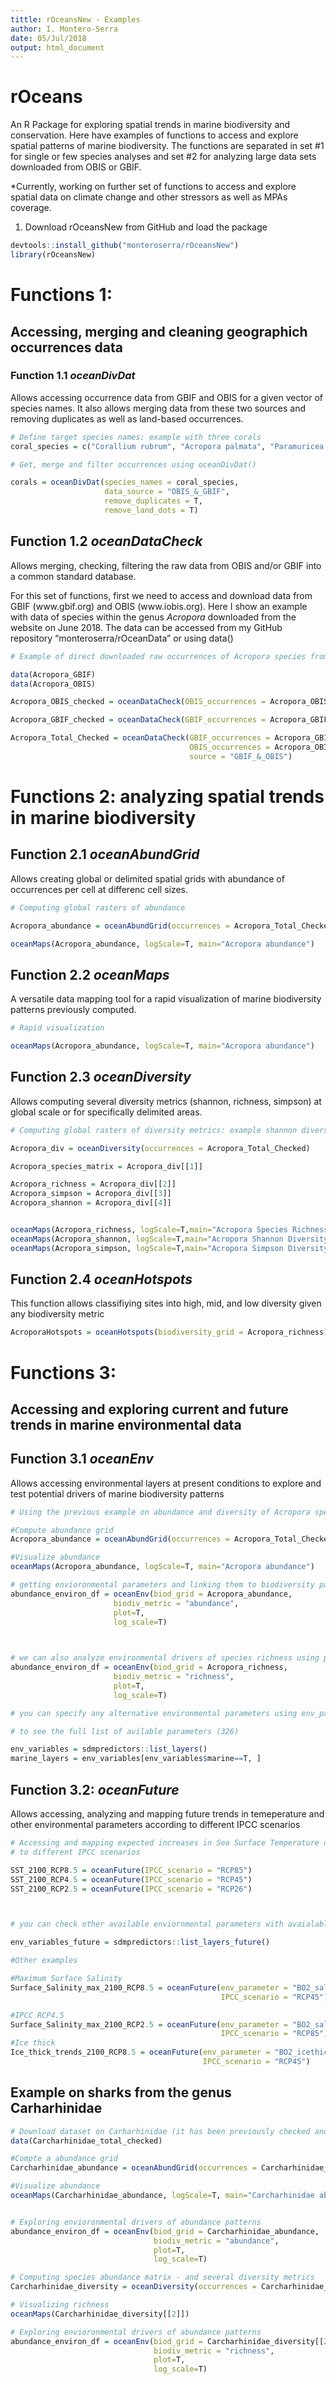 ```yaml
---
tittle: rOceansNew - Examples
author: I. Montero-Serra
date: 05/Jul/2018
output: html_document
---
```


# rOceans 
An R Package for exploring spatial trends in marine biodiversity and conservation. Here
have examples of functions to access and explore spatial patterns of marine biodiversity. 
The functions are separated in set #1 for single or few species analyses and set #2 for
analyzing large data sets downloaded from OBIS or GBIF. 

*Currently, working on further set of functions to access and explore spatial data on climate change and other stressors as well as MPAs coverage. 

(1) Download rOceansNew from GitHub and load the package
```r

devtools::install_github("monteroserra/rOceansNew")
library(rOceansNew)

```

# Functions 1: 
## Accessing, merging and cleaning geographich occurrences data 

### Function 1.1 *oceanDivDat* 
Allows accessing occurrence data from GBIF and OBIS for a given vector of species names. It also allows merging data from these two sources and removing duplicates as well as land-based occurrences. 


```r

# Define target species names: example with three corals
coral_species = c("Corallium rubrum", "Acropora palmata", "Paramuricea clavata")

# Get, merge and filter occurrences using oceanDivDat()

corals = oceanDivDat(species_names = coral_species,
                     data_source = "OBIS_&_GBIF", 
                     remove_duplicates = T, 
                     remove_land_dots = T)

```

## Function 1.2 *oceanDataCheck* 
Allows merging, checking, filtering the raw data from OBIS and/or GBIF into a common standard database. 

For this set of functions, first we need to access and download data from GBIF (www.gbif.org) and OBIS (www.iobis.org). Here I show an example with data of species within the genus *Acropora* downloaded from the website on June 2018. The data can be accessed from my GitHub repository "monteroserra/rOceanData" or using data()



```r
# Example of direct downloaded raw occurrences of Acropora species from GBIF and OBIS

data(Acropora_GBIF) 
data(Acropora_OBIS)

Acropora_OBIS_checked = oceanDataCheck(OBIS_occurrences = Acropora_OBIS, source = "OBIS")

Acropora_GBIF_checked = oceanDataCheck(GBIF_occurrences = Acropora_GBIF, source = "GBIF")

Acropora_Total_Checked = oceanDataCheck(GBIF_occurrences = Acropora_GBIF,
                                        OBIS_occurrences = Acropora_OBIS,
                                        source = "GBIF_&_OBIS")

```

# Functions 2: analyzing spatial trends in marine biodiversity

## Function 2.1 *oceanAbundGrid* 
Allows creating global or delimited spatial grids with abundance
of occurrences per cell at differenc cell sizes. 

```r
# Computing global rasters of abundance

Acropora_abundance = oceanAbundGrid(occurrences = Acropora_Total_Checked, cell_size=5)

oceanMaps(Acropora_abundance, logScale=T, main="Acropora abundance")

```

## Function 2.2 *oceanMaps*  
A versatile data mapping tool for a rapid visualization of marine biodiversity patterns previously computed.  

```r
# Rapid visualization

oceanMaps(Acropora_abundance, logScale=T, main="Acropora abundance")

```


## Function 2.3 *oceanDiversity* 
Allows computing several diversity metrics (shannon, richness, simpson) at global scale or for specifically delimited areas. 

```r

# Computing global rasters of diversity metrics: example shannon diversity of Acropora species

Acropora_div = oceanDiversity(occurrences = Acropora_Total_Checked)

Acropora_species_matrix = Acropora_div[[1]]

Acropora_richness = Acropora_div[[2]]
Acropora_simpson = Acropora_div[[3]]
Acropora_shannon = Acropora_div[[4]]


oceanMaps(Acropora_richness, logScale=T,main="Acropora Species Richness")
oceanMaps(Acropora_shannon, logScale=T,main="Acropora Shannon Diversity")
oceanMaps(Acropora_simpson, logScale=T,main="Acropora Simpson Diversity")

```

## Function 2.4 *oceanHotspots* 
This function allows classifiying sites into high, mid, and low diversity given any biodiversity metric
```r

AcroporaHotspots = oceanHotspots(biodiversity_grid = Acropora_richness)

```


# Functions 3: 
## Accessing and exploring current and future trends in marine environmental data  

## Function 3.1 *oceanEnv* 
Allows accessing environmental layers at present conditions to explore and test potential
drivers of marine biodiversity patterns

```r
# Using the previous example on abundance and diversity of Acropora species

#Compute abundance grid
Acropora_abundance = oceanAbundGrid(occurrences = Acropora_Total_Checked, cell_size=5)

#Visualize abundance
oceanMaps(Acropora_abundance, logScale=T, main="Acropora abundance")

# getting envioronmental parameters and linking them to biodiversity patterns
abundance_environ_df = oceanEnv(biod_grid = Acropora_abundance,
                       biodiv_metric = "abundance", 
                       plot=T, 
                       log_scale=T)
  


# we can also analyze environmental drivers of species richness using previously computed grids 
abundance_environ_df = oceanEnv(biod_grid = Acropora_richness,
                       biodiv_metric = "richness", 
                       plot=T, 
                       log_scale=T)

# you can specify any alternative environmental parameters using env_parameters

# to see the full list of avilable parameters (326)

env_variables = sdmpredictors::list_layers()
marine_layers = env_variables[env_variables$marine==T, ]

```


## Function 3.2: *oceanFuture*
Allows accessing, analyzing and mapping future trends in temeperature and other environmental parameters according to different IPCC scenarios

```r
# Accessing and mapping expected increases in Sea Surface Temperature data for 2100 according
# to different IPCC scenarios

SST_2100_RCP8.5 = oceanFuture(IPCC_scenario = "RCP85")
SST_2100_RCP4.5 = oceanFuture(IPCC_scenario = "RCP45")
SST_2100_RCP2.5 = oceanFuture(IPCC_scenario = "RCP26")



# you can check other available enviornmental parameters with avaialable future projections

env_variables_future = sdmpredictors::list_layers_future()

#Other examples

#Maximum Surface Salinity
Surface_Salinity_max_2100_RCP8.5 = oceanFuture(env_parameter = "BO2_salinitymax_ss",
                                               IPCC_scenario = "RCP45")

#IPCC RCP4.5
Surface_Salinity_max_2100_RCP2.5 = oceanFuture(env_parameter = "BO2_salinitymax_ss", 
                                               IPCC_scenario = "RCP85")
#Ice thick
Ice_thick_trends_2100_RCP8.5 = oceanFuture(env_parameter = "BO2_icethickmax_ss",
                                           IPCC_scenario = "RCP45")


```


## Example on sharks from the genus Carharhinidae

```r

# Download dataset on Carharhinidae (it has been previously checked and filtered using oceanDataCheck()
data(Carcharhinidae_total_checked) 

#Compte a abundance grid
Carcharhinidae_abundance = oceanAbundGrid(occurrences = Carcharhinidae_total_checked, cell_size=5)

#Visualize abundance
oceanMaps(Carcharhinidae_abundance, logScale=T, main="Carcharhinidae abundance")


# Exploring envioronmental drivers of abundance patterns
abundance_environ_df = oceanEnv(biod_grid = Carcharhinidae_abundance,
                                biodiv_metric = "abundance", 
                                plot=T, 
                                log_scale=T)

# Computing species abundance matrix - and several diversity metrics
Carcharhinidae_diversity = oceanDiversity(occurrences = Carcharhinidae_total_checked)

# Visualizing richness
oceanMaps(Carcharhinidae_diversity[[2]])

# Exploring envioronmental drivers of abundance patterns
abundance_environ_df = oceanEnv(biod_grid = Carcharhinidae_diversity[[2]],
                                biodiv_metric = "richness", 
                                plot=T, 
                                log_scale=T)


```
